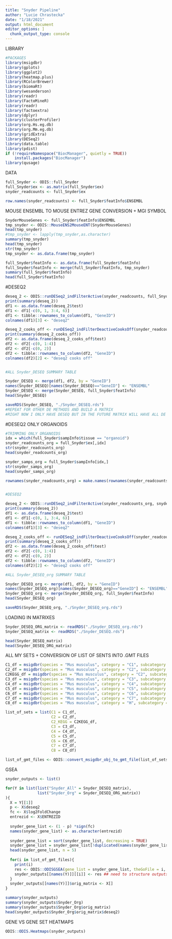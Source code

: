 ```yaml
---
title: "Snyder Pipeline"
author: "Lucie Chrastecka"
date: "1/18/2021"
output: html_document
editor_options: ]
  chunk_output_type: console
---
```


LIBRARY
```r
#PACKAGES
library(msigdbr)
library(gplots)
library(ggplot2)
library(heatmap.plus)
library(RColorBrewer)
library(biomaRt)
library(wesanderson)
library(readr)
library(FactoMineR)
library(readr)
library(factoextra)
library(dplyr)
library(clusterProfiler)
library(org.Hs.eg.db)
library(org.Mm.eg.db)
library(gridExtra)
library(DESeq2)
library(data.table)
library(pdist)
if (!requireNamespace("BiocManager", quietly = TRUE))
    install.packages("BiocManager")
library(qusage)
```


DATA
```r

full_Snyder <- ODIS::full_Snyder
full_Snyder$ex <- as.matrix(full_Snyder$ex)
snyder_readcounts <- full_Snyder$ex

row.names(snyder_readcounts) <- full_Snyder$featInfo$ENSEMBL

```


MOUSE ENSEMBL TO MOUSE ENTREZ GENE CONVERSION + MGI SYMBOL
```r

SnyderMouseGenes <- full_Snyder$featInfo$ENSEMBL
tmp_snyder <- ODIS::MouseENS2MouseENT(SnyderMouseGenes)
head(tmp_snyder)
#tmp_snyder <- lapply(tmp_snyder,as.character)
summary(tmp_snyder)
head(tmp_snyder)
str(tmp_snyder)
tmp_snyder <- as.data.frame(tmp_snyder)

full_Snyder$featInfo <- as.data.frame(full_Snyder$featInfo)
full_Snyder$featInfo <- merge(full_Snyder$featInfo, tmp_snyder)
summary(full_Snyder$featInfo)
head(full_Snyder$featInfo)
```


#DESEQ2 
```r

deseq_2 <- ODIS::runDESeq2_indFilterActive(snyder_readcounts, full_Snyder$sampInfo$`hnf4a status`)
print(summary(deseq_2))
df1 <- as.data.frame(deseq_2$test)
df1 <- df1[-c(0, 1, 3:4, 6)]
df1 <- tibble::rownames_to_column(df1, "GeneID")
colnames(df1)[3] <- "deseq2"

deseq_2_cooks_off <- runDESeq2_indFilterDeactiveCooksOff(snyder_readcounts, full_Snyder$sampInfo$`hnf4a status`)
print(summary(deseq_2_cooks_off))
df2 <- as.data.frame(deseq_2_cooks_off$test)
df2 <- df2[-c(0, 1:4)]
df2 <- df2[-c(0, 2)]
df2 <- tibble::rownames_to_column(df2, "GeneID")
colnames(df2)[2] <- "deseq2 cooks off"


#ALL Snyder_DESEQ SUMMARY TABLE

Snyder_DESEQ <- merge(df1, df2, by = "GeneID")
names(Snyder_DESEQ)[names(Snyder_DESEQ)=="GeneID"] <- "ENSEMBL"
Snyder_DESEQ <- merge(Snyder_DESEQ, full_Snyder$featInfo)
head(Snyder_DESEQ)

saveRDS(Snyder_DESEQ, "./Snyder_DESEQ.rds")
#REPEAT FOR OTHER DE METHODS AND BUILD A MATRIX
#RIGHT NOW I ONLY HAVE DESEQ BUT IN THE FUTURE MATRIX WILL HAVE ALL DE METHODS NOT JUST DESEQ
```


#DESEQ2 ONLY ORGANOIDS
```r

#TRIMMING ONLY ORGANOIDS
idx = which(full_Snyder$sampInfo$tissue == "organoid")
snyder_readcounts_org = full_Snyder$ex[,idx]
str(snyder_readcounts_org)
head(snyder_readcounts_org)

snyder_samps_org = full_Snyder$sampInfo[idx,]
str(snyder_samps_org)
head(snyder_samps_org)

rownames(snyder_readcounts_org) = make.names(rownames(snyder_readcounts_org), unique=TRUE)


#DESEQ2

deseq_2 <- ODIS::runDESeq2_indFilterActive(snyder_readcounts_org, snyder_samps_org$`hnf4a status`)
print(summary(deseq_2))
df1 <- as.data.frame(deseq_2$test)
df1 <- df1[-c(0, 1, 3:4, 6)]
df1 <- tibble::rownames_to_column(df1, "GeneID")
colnames(df1)[3] <- "deseq2"

deseq_2_cooks_off <- runDESeq2_indFilterDeactiveCooksOff(snyder_readcounts_org, snyder_samps_org$`hnf4a status`)
print(summary(deseq_2_cooks_off))
df2 <- as.data.frame(deseq_2_cooks_off$test)
df2 <- df2[-c(0, 1:4)]
df2 <- df2[-c(0, 2)]
df2 <- tibble::rownames_to_column(df2, "GeneID")
colnames(df2)[2] <- "deseq2 cooks off"

#ALL Snyder_DESEQ_org SUMMARY TABLE

Snyder_DESEQ_org <- merge(df1, df2, by = "GeneID")
names(Snyder_DESEQ_org)[names(Snyder_DESEQ_org)=="GeneID"] <- "ENSEMBL"
Snyder_DESEQ_org <- merge(Snyder_DESEQ_org, full_Snyder$featInfo)
head(Snyder_DESEQ_org)

saveRDS(Snyder_DESEQ_org, "./Snyder_DESEQ_org.rds")
```


LOADING IN MATRIXES
```r

Snyder_DESEQ_ORG_matrix <- readRDS("./Snyder_DESEQ_org.rds")
Snyder_DESEQ_matrix <- readRDS("./Snyder_DESEQ.rds")

head(Snyder_DESEQ_matrix)
head(Snyder_DESEQ_ORG_matrix)
```


ALL MY SETS + CONVERSION OF LIST OF SENTS INTO .GMT FILES
```r

C1_df = msigdbr(species = "Mus musculus", category = "C1", subcategory = "")
C2_df = msigdbr(species = "Mus musculus", category = "C2", subcategory = "CGP")
C2KEGG_df = msigdbr(species = "Mus musculus", category = "C2", subcategory = "CP:KEGG")
C3_df = msigdbr(species = "Mus musculus", category = "C3", subcategory = "MIR:MIRDB")
C4_df = msigdbr(species = "Mus musculus", category = "C4", subcategory = "CGN")
C5_df = msigdbr(species = "Mus musculus", category = "C5", subcategory = "BP")
C6_df = msigdbr(species = "Mus musculus", category = "C6", subcategory = "")
C7_df = msigdbr(species = "Mus musculus", category = "C7", subcategory = "IMMUNESIGDB")
C8_df = msigdbr(species = "Mus musculus", category = "H", subcategory = "")

list_of_sets = list(C1 = C1_df,
                    C2 = C2_df,
                    C2_KEGG = C2KEGG_df,
                    C3 = C3_df,
                    C4 = C4_df,
                    C5 = C5_df,
                    C6 = C6_df,
                    C7 = C7_df,
                    C8 = C8_df)

list_of_gmt_files <- ODIS::convert_msigdbr_obj_to_gmt_file(list_of_sets)
```


GSEA
```r

snyder_outputs <- list()

for(Y in list(list("Snyder_All" = Snyder_DESEQ_matrix),
              list("Snyder_Org" = Snyder_DESEQ_ORG_matrix))
){
  X = Y[[1]]
  p <- X$deseq2
  fc <- X$log2FoldChange      
  entrezid <- X$ENTREZID
  
  snyder_gene_list <- (1 - p) *sign(fc) 
  names(snyder_gene_list) <- as.character(entrezid)
  
  snyder_gene_list = sort(snyder_gene_list, decreasing = TRUE)
  snyder_gene_list = snyder_gene_list[!duplicated(names(snyder_gene_list))]
  head(snyder_gene_list, n = 5)
  
  for(i in list_of_gmt_files){
    print(i)
    res <- ODIS::ODISGSEA(gene_list = snyder_gene_list, theGoFile = i, pval = 0.05)
    snyder_outputs[[names(Y)]][[i]] <- res ## need to structure outputs correctly
  }
  snyder_outputs[[names(Y)]]$orig_matrix <- X[]  
}

summary(snyder_outputs)
summary(snyder_outputs$Snyder_Org)
summary(snyder_outputs$Snyder_Org$orig_matrix)
head(snyder_outputs$Snyder_Org$orig_matrix$deseq2)
```

GENE VS GENE SET HEATMAPS
```r
ODIS::ODIS.Heatmaps(snyder_outputs)
```
